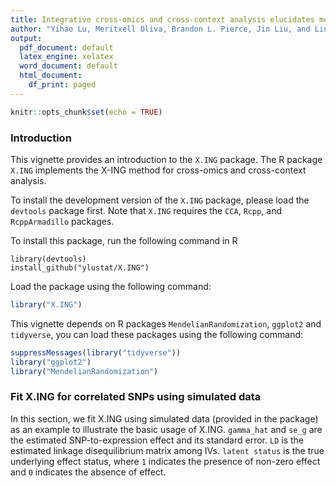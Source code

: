 ```yaml
---
title: Integrative cross-omics and cross-context analysis elucidates molecular links underlying genetic effects on complex traits
author: "Yihao Lu, Meritxell Oliva, Brandon L. Pierce, Jin Liu, and Lin S. Chen"
output:
  pdf_document: default
  latex_engine: xelatex
  word_document: default
  html_document:
    df_print: paged
---
```

```r
knitr::opts_chunk$set(echo = TRUE)
```

### Introduction
This vignette provides an introduction to the `X.ING` package. The R package `X.ING` implements the X-ING method for cross-omics and cross-context analysis.

To install the development version of the `X.ING` package, please load the `devtools` package first. Note that `X.ING` requires the `CCA`, `Rcpp`, and `RcppArmadillo` packages. 

To install this package, run the following command in R
```
library(devtools)
install_github("ylustat/X.ING")
```

Load the package using the following command:
```r
library("X.ING")
```
This vignette depends on R packages `MendelianRandomization`, `ggplot2` and `tidyverse`, you can load these packages using the following command:
```r
suppressMessages(library("tidyverse"))
library("ggplot2")
library("MendelianRandomization")
```


### Fit X.ING for correlated SNPs using simulated data
In this section, we fit X.ING using simulated data (provided in the package) as an example to illustrate the basic usage of X.ING. `gamma_hat` and `se_g` are the estimated SNP-to-expression effect and its standard error. `LD` is the estimated linkage disequilibrium matrix among IVs. `latent status` is the true underlying effect status, where `1` indicates the presence of non-zero effect and `0` indicates the absence of effect.

